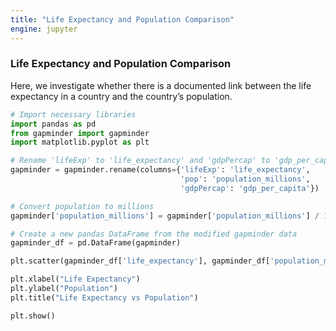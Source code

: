 ```yaml
---
title: "Life Expectancy and Population Comparison"
engine: jupyter
---
```


### Life Expectancy and Population Comparison

Here, we investigate whether there is a documented link between the life expectancy in a country and the country's population.

```python
# Import necessary libraries
import pandas as pd
from gapminder import gapminder
import matplotlib.pyplot as plt

# Rename 'lifeExp' to 'life_expectancy' and 'gdpPercap' to 'gdp_per_capita'
gapminder = gapminder.rename(columns={'lifeExp': 'life_expectancy',
                                      'pop': 'population_millions', 
                                      'gdpPercap': 'gdp_per_capita'})

# Convert population to millions
gapminder['population_millions'] = gapminder['population_millions'] / 1_000_000

# Create a new pandas DataFrame from the modified gapminder data
gapminder_df = pd.DataFrame(gapminder)

plt.scatter(gapminder_df['life_expectancy'], gapminder_df['population_millions'])

plt.xlabel("Life Expectancy")
plt.ylabel("Population")
plt.title("Life Expectancy vs Population")

plt.show()
```